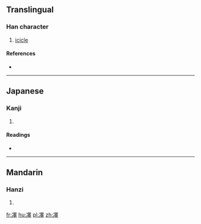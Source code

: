 ==Translingual==

===Han character===
{{Han char|rn=15|rad=冫|as=13|sn=15|four=|canj=戈一田中十 (IMWLJ)|ids=⿰[[冫]][[睪]]}}

# [[icicle]]

====References====
* {{Han ref|kx=0133.410|dkj=01715|dj=0298.220|hdz=10301.090|uh=51D9|ud=20953}}

----

==Japanese==

===Kanji===
{{ja-kanji|grade=|rs=冫13}}

# {{defn|lang=ja|sort=冫13}}

====Readings====
* {{ja-readings|on=[[たく]] (taku), [[だく]] (daku), [[じゃく]] (jaku)|kun=[[つらら]] (tsurara)}}

----

==Mandarin==

===Hanzi===
{{cmn-hanzi|pin=[[duó]] ([[duo2]])|wg=to<sup>2</sup>}}

# {{defn|lang=cmn|sort=冫13}}

[[fr:凙]]
[[hu:凙]]
[[pl:凙]]
[[zh:凙]]